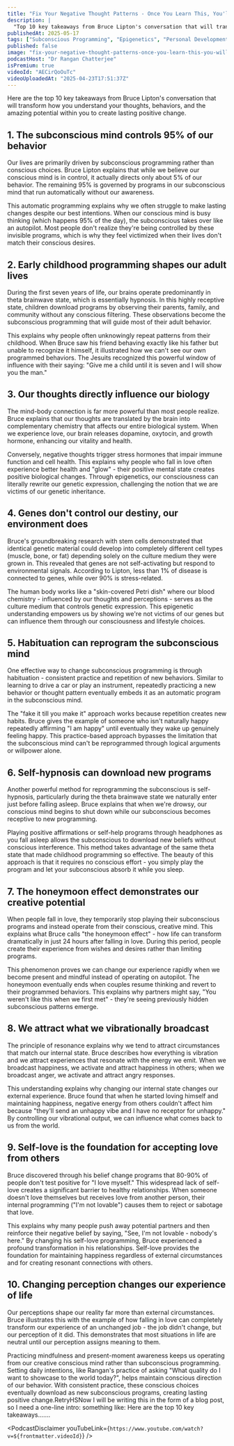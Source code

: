```yaml
---
title: "Fix Your Negative Thought Patterns - Once You Learn This, You'll Never Be The Same | Bruce Lipton"
description: |
  "Top 10 key takeaways from Bruce Lipton's conversation that will transform how you understand your thoughts, behaviors, and the amazing potential within you to create lasting positive change."
publishedAt: 2025-05-17
tags: ["Subconscious Programming", "Epigenetics", "Personal Development"]
published: false
image: "fix-your-negative-thought-patterns-once-you-learn-this-you-will-never-be-the-same-bruce-lipton.jpg"
podcastHost: "Dr Rangan Chatterjee"
isPremium: true
videoId: "AECirQoOuTc"
videoUploadedAt: "2025-04-23T17:51:37Z"
---
```



<PodcastSummaryPageLayout frontmatter={frontmatter}>

Here are the top 10 key takeaways from Bruce Lipton's conversation that will transform how you understand your thoughts, behaviors, and the amazing potential within you to create lasting positive change.

## 1. The subconscious mind controls 95% of our behavior

Our lives are primarily driven by subconscious programming rather than conscious choices. Bruce Lipton explains that while we believe our conscious mind is in control, it actually directs only about 5% of our behavior. The remaining 95% is governed by programs in our subconscious mind that run automatically without our awareness.

This automatic programming explains why we often struggle to make lasting changes despite our best intentions. When our conscious mind is busy thinking (which happens 95% of the day), the subconscious takes over like an autopilot. Most people don't realize they're being controlled by these invisible programs, which is why they feel victimized when their lives don't match their conscious desires.

## 2. Early childhood programming shapes our adult lives

During the first seven years of life, our brains operate predominantly in theta brainwave state, which is essentially hypnosis. In this highly receptive state, children download programs by observing their parents, family, and community without any conscious filtering. These observations become the subconscious programming that will guide most of their adult behavior.

This explains why people often unknowingly repeat patterns from their childhood. When Bruce saw his friend behaving exactly like his father but unable to recognize it himself, it illustrated how we can't see our own programmed behaviors. The Jesuits recognized this powerful window of influence with their saying: "Give me a child until it is seven and I will show you the man."

## 3. Our thoughts directly influence our biology

The mind-body connection is far more powerful than most people realize. Bruce explains that our thoughts are translated by the brain into complementary chemistry that affects our entire biological system. When we experience love, our brain releases dopamine, oxytocin, and growth hormone, enhancing our vitality and health.

Conversely, negative thoughts trigger stress hormones that impair immune function and cell health. This explains why people who fall in love often experience better health and "glow" - their positive mental state creates positive biological changes. Through epigenetics, our consciousness can literally rewrite our genetic expression, challenging the notion that we are victims of our genetic inheritance.

## 4. Genes don't control our destiny, our environment does

Bruce's groundbreaking research with stem cells demonstrated that identical genetic material could develop into completely different cell types (muscle, bone, or fat) depending solely on the culture medium they were grown in. This revealed that genes are not self-activating but respond to environmental signals. According to Lipton, less than 1% of disease is connected to genes, while over 90% is stress-related.

The human body works like a "skin-covered Petri dish" where our blood chemistry - influenced by our thoughts and perceptions - serves as the culture medium that controls genetic expression. This epigenetic understanding empowers us by showing we're not victims of our genes but can influence them through our consciousness and lifestyle choices.

## 5. Habituation can reprogram the subconscious mind

One effective way to change subconscious programming is through habituation - consistent practice and repetition of new behaviors. Similar to learning to drive a car or play an instrument, repeatedly practicing a new behavior or thought pattern eventually embeds it as an automatic program in the subconscious mind.

The "fake it till you make it" approach works because repetition creates new habits. Bruce gives the example of someone who isn't naturally happy repeatedly affirming "I am happy" until eventually they wake up genuinely feeling happy. This practice-based approach bypasses the limitation that the subconscious mind can't be reprogrammed through logical arguments or willpower alone.

## 6. Self-hypnosis can download new programs

Another powerful method for reprogramming the subconscious is self-hypnosis, particularly during the theta brainwave state we naturally enter just before falling asleep. Bruce explains that when we're drowsy, our conscious mind begins to shut down while our subconscious becomes receptive to new programming.

Playing positive affirmations or self-help programs through headphones as you fall asleep allows the subconscious to download new beliefs without conscious interference. This method takes advantage of the same theta state that made childhood programming so effective. The beauty of this approach is that it requires no conscious effort - you simply play the program and let your subconscious absorb it while you sleep.

## 7. The honeymoon effect demonstrates our creative potential

When people fall in love, they temporarily stop playing their subconscious programs and instead operate from their conscious, creative mind. This explains what Bruce calls "the honeymoon effect" - how life can transform dramatically in just 24 hours after falling in love. During this period, people create their experience from wishes and desires rather than limiting programs.

This phenomenon proves we can change our experience rapidly when we become present and mindful instead of operating on autopilot. The honeymoon eventually ends when couples resume thinking and revert to their programmed behaviors. This explains why partners might say, "You weren't like this when we first met" - they're seeing previously hidden subconscious patterns emerge.

## 8. We attract what we vibrationally broadcast

The principle of resonance explains why we tend to attract circumstances that match our internal state. Bruce describes how everything is vibration and we attract experiences that resonate with the energy we emit. When we broadcast happiness, we activate and attract happiness in others; when we broadcast anger, we activate and attract angry responses.

This understanding explains why changing our internal state changes our external experience. Bruce found that when he started loving himself and maintaining happiness, negative energy from others couldn't affect him because "they'll send an unhappy vibe and I have no receptor for unhappy." By controlling our vibrational output, we can influence what comes back to us from the world.

## 9. Self-love is the foundation for accepting love from others

Bruce discovered through his belief change programs that 80-90% of people don't test positive for "I love myself." This widespread lack of self-love creates a significant barrier to healthy relationships. When someone doesn't love themselves but receives love from another person, their internal programming ("I'm not lovable") causes them to reject or sabotage that love.

This explains why many people push away potential partners and then reinforce their negative belief by saying, "See, I'm not lovable - nobody's here." By changing his self-love programming, Bruce experienced a profound transformation in his relationships. Self-love provides the foundation for maintaining happiness regardless of external circumstances and for creating resonant connections with others.

## 10. Changing perception changes our experience of life

Our perceptions shape our reality far more than external circumstances. Bruce illustrates this with the example of how falling in love can completely transform our experience of an unchanged job - the job didn't change, but our perception of it did. This demonstrates that most situations in life are neutral until our perception assigns meaning to them.

Practicing mindfulness and present-moment awareness keeps us operating from our creative conscious mind rather than subconscious programming. Setting daily intentions, like Rangan's practice of asking "What quality do I want to showcase to the world today?", helps maintain conscious direction of our behavior. With consistent practice, these conscious choices eventually download as new subconscious programs, creating lasting positive change.RetryHSNow I will be writing this in the form of a blog post, so I need a one-line intro: something like: Here are the top 10 key takeaways.......

<PodcastDisclaimer
  youTubeLink={`https://www.youtube.com/watch?v=${frontmatter.videoId}`}
/>

</PodcastSummaryPageLayout>
